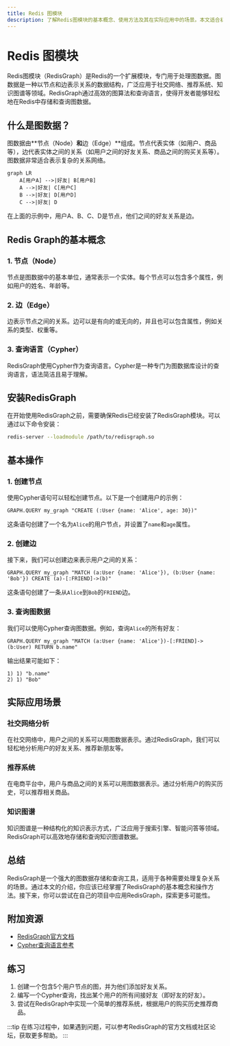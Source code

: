 ```yaml
---
title: Redis 图模块
description: 了解Redis图模块的基本概念、使用方法及其在实际应用中的场景。本文适合初学者，包含代码示例和实际案例。
---
```


# Redis 图模块

Redis图模块（RedisGraph）是Redis的一个扩展模块，专门用于处理图数据。图数据是一种以节点和边表示关系的数据结构，广泛应用于社交网络、推荐系统、知识图谱等领域。RedisGraph通过高效的图算法和查询语言，使得开发者能够轻松地在Redis中存储和查询图数据。

## 什么是图数据？

图数据由**节点（Node）**和**边（Edge）**组成。节点代表实体（如用户、商品等），边代表实体之间的关系（如用户之间的好友关系、商品之间的购买关系等）。图数据非常适合表示复杂的关系网络。

```mermaid
graph LR
    A[用户A] -->|好友| B[用户B]
    A -->|好友| C[用户C]
    B -->|好友| D[用户D]
    C -->|好友| D
```

在上面的示例中，用户A、B、C、D是节点，他们之间的好友关系是边。

## Redis Graph的基本概念

### 1. 节点（Node）
节点是图数据中的基本单位，通常表示一个实体。每个节点可以包含多个属性，例如用户的姓名、年龄等。

### 2. 边（Edge）
边表示节点之间的关系。边可以是有向的或无向的，并且也可以包含属性，例如关系的类型、权重等。

### 3. 查询语言（Cypher）
RedisGraph使用Cypher作为查询语言。Cypher是一种专门为图数据库设计的查询语言，语法简洁且易于理解。

## 安装RedisGraph

在开始使用RedisGraph之前，需要确保Redis已经安装了RedisGraph模块。可以通过以下命令安装：

```bash
redis-server --loadmodule /path/to/redisgraph.so
```

## 基本操作

### 1. 创建节点

使用Cypher语句可以轻松创建节点。以下是一个创建用户的示例：

```cypher
GRAPH.QUERY my_graph "CREATE (:User {name: 'Alice', age: 30})"
```

这条语句创建了一个名为`Alice`的用户节点，并设置了`name`和`age`属性。

### 2. 创建边

接下来，我们可以创建边来表示用户之间的关系：

```cypher
GRAPH.QUERY my_graph "MATCH (a:User {name: 'Alice'}), (b:User {name: 'Bob'}) CREATE (a)-[:FRIEND]->(b)"
```

这条语句创建了一条从`Alice`到`Bob`的`FRIEND`边。

### 3. 查询图数据

我们可以使用Cypher查询图数据。例如，查询`Alice`的所有好友：

```cypher
GRAPH.QUERY my_graph "MATCH (a:User {name: 'Alice'})-[:FRIEND]->(b:User) RETURN b.name"
```

输出结果可能如下：

```plaintext
1) 1) "b.name"
2) 1) "Bob"
```

## 实际应用场景

### 社交网络分析

在社交网络中，用户之间的关系可以用图数据表示。通过RedisGraph，我们可以轻松地分析用户的好友关系、推荐新朋友等。

### 推荐系统

在电商平台中，用户与商品之间的关系可以用图数据表示。通过分析用户的购买历史，可以推荐相关商品。

### 知识图谱

知识图谱是一种结构化的知识表示方式，广泛应用于搜索引擎、智能问答等领域。RedisGraph可以高效地存储和查询知识图谱数据。

## 总结

RedisGraph是一个强大的图数据存储和查询工具，适用于各种需要处理复杂关系的场景。通过本文的介绍，你应该已经掌握了RedisGraph的基本概念和操作方法。接下来，你可以尝试在自己的项目中应用RedisGraph，探索更多可能性。

## 附加资源

- [RedisGraph官方文档](https://oss.redislabs.com/redisgraph/)
- [Cypher查询语言参考](https://neo4j.com/docs/cypher-manual/current/)

## 练习

1. 创建一个包含5个用户节点的图，并为他们添加好友关系。
2. 编写一个Cypher查询，找出某个用户的所有间接好友（即好友的好友）。
3. 尝试在RedisGraph中实现一个简单的推荐系统，根据用户的购买历史推荐商品。

:::tip
在练习过程中，如果遇到问题，可以参考RedisGraph的官方文档或社区论坛，获取更多帮助。
:::